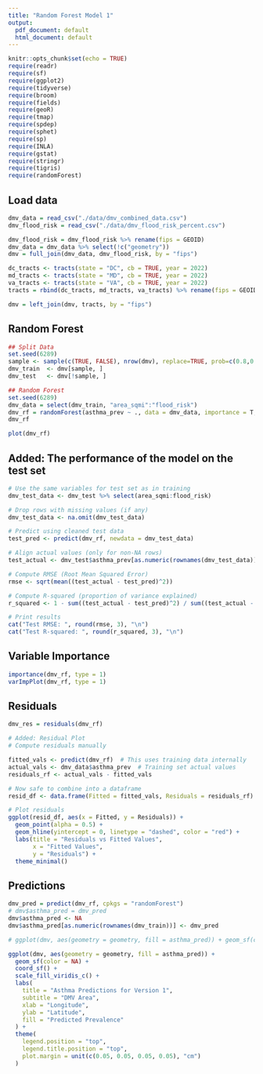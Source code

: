 ```yaml
---
title: "Random Forest Model 1"
output:
  pdf_document: default
  html_document: default
---
```


```r
knitr::opts_chunk$set(echo = TRUE)
require(readr)
require(sf)
require(ggplot2)
require(tidyverse)
require(broom)
require(fields)
require(geoR)
require(tmap)
require(spdep)
require(sphet)
require(sp)
require(INLA)
require(gstat)
require(stringr)
require(tigris)
require(randomForest)
```

## Load data

```r
dmv_data = read_csv("./data/dmv_combined_data.csv")
dmv_flood_risk = read_csv("./data/dmv_flood_risk_percent.csv")

dmv_flood_risk = dmv_flood_risk %>% rename(fips = GEOID)
dmv_data = dmv_data %>% select(!c("geometry"))
dmv = full_join(dmv_data, dmv_flood_risk, by = "fips")

dc_tracts <- tracts(state = "DC", cb = TRUE, year = 2022)
md_tracts <- tracts(state = "MD", cb = TRUE, year = 2022)
va_tracts <- tracts(state = "VA", cb = TRUE, year = 2022)
tracts = rbind(dc_tracts, md_tracts, va_tracts) %>% rename(fips = GEOID) %>% mutate(fips = as.double(fips)) %>% select(!c("STATEFP", "COUNTYFP", "TRACTCE", "AFFGEOID", "NAME", "NAMELSAD", "STUSPS", "NAMELSADCO", "STATE_NAME", "LSAD", "ALAND", "AWATER"))

dmv = left_join(dmv, tracts, by = "fips")
```

## Random Forest

```r
## Split Data
set.seed(6289)
sample <- sample(c(TRUE, FALSE), nrow(dmv), replace=TRUE, prob=c(0.8,0.2))
dmv_train  <- dmv[sample, ]
dmv_test   <- dmv[!sample, ]

```

```r
## Random Forest
set.seed(6289)
dmv_data = select(dmv_train, "area_sqmi":"flood_risk")
dmv_rf = randomForest(asthma_prev ~ ., data = dmv_data, importance = T, na.action = na.exclude)
dmv_rf
```

```r
plot(dmv_rf)
```

## Added: The performance of the model on the test set
```r
# Use the same variables for test set as in training
dmv_test_data <- dmv_test %>% select(area_sqmi:flood_risk)

# Drop rows with missing values (if any)
dmv_test_data <- na.omit(dmv_test_data)

# Predict using cleaned test data
test_pred <- predict(dmv_rf, newdata = dmv_test_data)

# Align actual values (only for non-NA rows)
test_actual <- dmv_test$asthma_prev[as.numeric(rownames(dmv_test_data))]

# Compute RMSE (Root Mean Squared Error)
rmse <- sqrt(mean((test_actual - test_pred)^2))

# Compute R-squared (proportion of variance explained)
r_squared <- 1 - sum((test_actual - test_pred)^2) / sum((test_actual - mean(test_actual))^2)

# Print results
cat("Test RMSE: ", round(rmse, 3), "\n")
cat("Test R-squared: ", round(r_squared, 3), "\n")

```

## Variable Importance

```r
importance(dmv_rf, type = 1)
varImpPlot(dmv_rf, type = 1)
```

## Residuals

```r
dmv_res = residuals(dmv_rf)

# Added: Residual Plot
# Compute residuals manually

fitted_vals <- predict(dmv_rf)  # This uses training data internally
actual_vals <- dmv_data$asthma_prev  # Training set actual values
residuals_rf <- actual_vals - fitted_vals

# Now safe to combine into a dataframe
resid_df <- data.frame(Fitted = fitted_vals, Residuals = residuals_rf)

# Plot residuals
ggplot(resid_df, aes(x = Fitted, y = Residuals)) +
  geom_point(alpha = 0.5) +
  geom_hline(yintercept = 0, linetype = "dashed", color = "red") +
  labs(title = "Residuals vs Fitted Values",
       x = "Fitted Values",
       y = "Residuals") +
  theme_minimal()


```

## Predictions

```r
dmv_pred = predict(dmv_rf, cpkgs = "randomForest")
# dmv$asthma_pred = dmv_pred
dmv$asthma_pred <- NA
dmv$asthma_pred[as.numeric(rownames(dmv_train))] <- dmv_pred
```

```r
# ggplot(dmv, aes(geometry = geometry, fill = asthma_pred)) + geom_sf(col = NA) + coord_sf() + scale_fill_viridis_c() + labs(title = "Asthma Predictions", subtitle = "DMV Area", xlab = "Longitude", ylab = "Latitude", fill = "Prevalence") + theme(legend.position = "top", legend.title.position = "top", plot.margin = unit(c(0.05, 0.05, 0.05, 0.05), "cm"))

ggplot(dmv, aes(geometry = geometry, fill = asthma_pred)) +
  geom_sf(color = NA) +
  coord_sf() +
  scale_fill_viridis_c() +
  labs(
    title = "Asthma Predictions for Version 1",
    subtitle = "DMV Area",
    xlab = "Longitude",
    ylab = "Latitude",
    fill = "Predicted Prevalence"
  ) +
  theme(
    legend.position = "top",
    legend.title.position = "top",
    plot.margin = unit(c(0.05, 0.05, 0.05, 0.05), "cm")
  )

```




